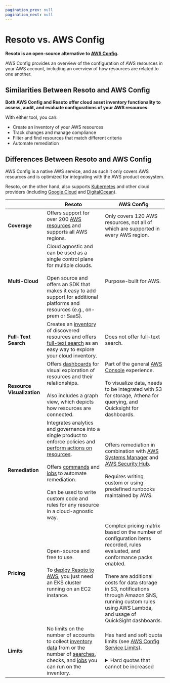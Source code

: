 ```yaml
---
pagination_prev: null
pagination_next: null
---
```


# Resoto vs. AWS Config

**Resoto is an open-source alternative to [AWS Config](https://aws.amazon.com/config).**

AWS Config provides an overview of the configuration of AWS resources in your AWS account, including an overview of how resources are related to one another.

## Similarities Between Resoto and AWS Config

**Both AWS Config and Resoto offer cloud asset inventory functionality to assess, audit, and evaluate configurations of your AWS resources.**

With either tool, you can:

- Create an inventory of your AWS resources
- Track changes and manage compliance
- Filter and find resources that match different criteria
- Automate remediation

## Differences Between Resoto and AWS Config

AWS Config is a native AWS service, and as such it only covers AWS resources and is optimized for integrating with the AWS product ecosystem.

Resoto, on the other hand, also supports [Kubernetes](/docs/how-to-guides/data-sources/collect-kubernetes-resource-data) and other cloud providers (including [Google Cloud](/docs/how-to-guides/data-sources/collect-google-cloud-resource-data) and [DigitalOcean](/docs/how-to-guides/data-sources/collect-digitalocean-resource-data)).

|  | Resoto | AWS Config |
| --- | --- | --- |
| **Coverage** | Offers support for over 200 [AWS resources](/docs/reference/unified-data-model/aws) and supports all AWS regions. | Only covers 120 AWS resources, not all of which are supported in every AWS region. |
| **Multi-Cloud** | Cloud agnostic and can be used as a single control plane for multiple clouds.<br /><br />Open source and offers an SDK that makes it easy to add support for additional platforms and resources (e.g., on-prem or SaaS). | Purpose-built for AWS. |
| **Full-Text Search** | Creates an [inventory](/docs/concepts/asset-inventory-graph) of discovered resources and offers [full-text search](/docs/reference/search/full-text) as an easy way to explore your cloud inventory. | Does not offer full-text search. |
| **Resource Visualization** | Offers [dashboards](/docs/reference/user-interface/dashboards) for visual exploration of resources and their relationships.<br /><br />Also includes a graph view, which depicts how resources are connected. | Part of the general [AWS Console](https://aws.amazon.com/console) experience.<br /><br />To visualize data, needs to be integrated with S3 for storage, Athena for querying, and Quicksight for dashboards. |
| **Remediation** | Integrates analytics and governance into a single product to enforce policies and [perform actions on resources](/docs/concepts/resource-management).<br /><br />Offers [commands](/docs/reference/cli) and [jobs](/docs/concepts/automation#jobs) to automate remediation.<br /><br />Can be used to write custom code and rules for any resource in a cloud-agnostic way. | Offers remediation in combination with [AWS Systems Manager](https://aws.amazon.com/systems-manager) and [AWS Security Hub](https://aws.amazon.com/security-hub).<br /><br />Requires writing custom or using predefined runbooks maintained by AWS. |
| **Pricing** | Open-source and free to use.<br /><br />To [deploy Resoto to AWS](/docs/getting-started/install-resoto/aws), you just need an EKS cluster running on an EC2 instance. | Complex pricing matrix based on the number of configuration items recorded, rules evaluated, and conformance packs enabled.<br /><br />There are additional costs for data storage in S3, notifications through Amazon SNS, running custom rules using AWS Lambda, and usage of QuickSight dashboards. |
| **Limits** | No limits on the number of accounts to collect [inventory data](/docs/concepts/asset-inventory-graph) from or the number of [searches](/docs/reference/search), checks, and [jobs](/docs/concepts/automation#jobs) you can run on the inventory. | Has hard and soft quota limits (see [AWS Config Service Limits](https://docs.aws.amazon.com/config/latest/developerguide/configlimits.html)).<br /><br /><details><summary>Hard quotas that cannot be increased</summary><div><table><thead><tr><th>Limit Description</th><th>Maximum</th></tr></thead><tbody><tr><td>Accounts in an aggregator</td><td>10,000</td></tr><tr><td>Conformance packs per account</td><td>50</td></tr><tr><td>AWS Config Rules per conformance pack</td><td>130</td></tr><tr><td>AWS Config Rules per Region per account across all conformance packs</td><td>150</td></tr><tr><td>Conformance packs per organization</td><td>50</td></tr><tr><td>AWS Config Rules per organization conformance pack</td><td>130</td></tr><tr><td>AWS Config Rules per Region per account across all organization conformance packs</td><td>350</td></tr></tbody></table></div></details> |
